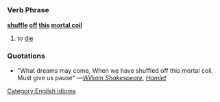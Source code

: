 =={{en}}==
[[Category:English idioms]]
===Verb Phrase===
'''[[shuffle]] [[off]] [[this]] [[mortal coil]]'''

#to [[die]]
===Quotations===
*"What dreams may come, When we have shuffled off this mortal coil, Must give us pause" —''[[w:William Shakespeare|William Shakespeare]]'', ''[[w:Hamlet|Hamlet]]''